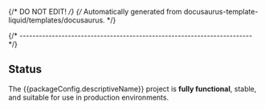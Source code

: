 {/* DO NOT EDIT! */}
{/* Automatically generated from docusaurus-template-liquid/templates/docusaurus. */}

{/* ------------------------------------------------------------------------ */}

## Status

The {{packageConfig.descriptiveName}} project is **fully functional**,
stable, and suitable for use in production environments.
